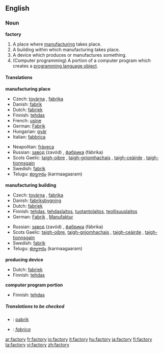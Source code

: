 ==English==

===Noun===
'''factory'''

# A place where [[manufacture|manufacturing]] takes place.
# A building within which manufacturing takes place.
# A device which produces or manufactures something.
# (Computer programming) A portion of a computer program which creates a [[object-oriented programming|programming language object]].

====Translations====
'''manufacturing place'''
{{top}}
* Czech: [[továrna]] {{f}}, [[fabrika]] {{f}}
* Danish: [[fabrik]] {{c}}
* Dutch: [[fabriek]] {{f}}
* Finnish: [[tehdas]]
* French: [[usine]] {{f}}
* German: [[Fabrik]] {{f}}
* Hungarian: [[gyár]]
* Italian: [[fabbrica]] {{f}}
{{mid}}
* Neapolitan: [[fràveca]] {{f}}
* Russian: [[завод]] (zavód) {{m}}, [[фабрика]] (fábrika) {{f}}
* Scots Gaelic: [[taigh-oibre]] {{m}}, [[taigh-gnìomhachais]] {{m}}, [[taigh-ceàirde]] {{m}}, [[taigh-tionnsgain]] {{m}}
* Swedish: [[fabrik]] {{c}}
*Telugu: [[కర్మాగారం]] (karmaagaaram)
{{bottom}}

'''manufacturing building'''
{{top}}
* Czech: [[továrna]] {{f}}, [[fabrika]] {{f}}
* Danish: [[fabriksbygning]] {{c}}
* Dutch: [[fabriek]] {{f}}
* Finnish: [[tehdas]], [[tehdaslaitos]], [[tuotantolaitos]], [[teollisuuslaitos]]
* German: [[Fabrik]] {{f}}, [[Manufaktur]] {{f}}
{{mid}}
* Russian: [[завод]] (zavód) {{m}}, [[фабрика]] (fábrika) {{f}}
* Scots Gaelic: [[taigh-oibre]], [[taigh-gnìomhachais]] {{m}}, [[taigh-ceàirde]] {{m}}, [[taigh-tionnsgain]] {{m}}
* Swedish: [[fabrik]] {{c}}
*Telugu: [[కర్మాగారం]] (karmaagaaram)
{{bottom}}

'''producing device'''
{{top}}
* Dutch: [[fabriek]] {{f}}
* Finnish: [[tehdas]]
{{mid}}
{{bottom}}

'''computer program portion'''
{{top}}
* Finnish: [[tehdas]]
{{mid}}
{{bottom}}

=====Translations to be checked=====
{{checktrans}}
*{{ttbc|Indonesian}}: [[pabrik]]
*{{ttbc|Spanish}}: ''[[fabrica]]''

[[ar:factory]]
[[fr:factory]]
[[io:factory]]
[[it:factory]]
[[hu:factory]]
[[ja:factory]]
[[fi:factory]]
[[ta:factory]]
[[vi:factory]]
[[zh:factory]]